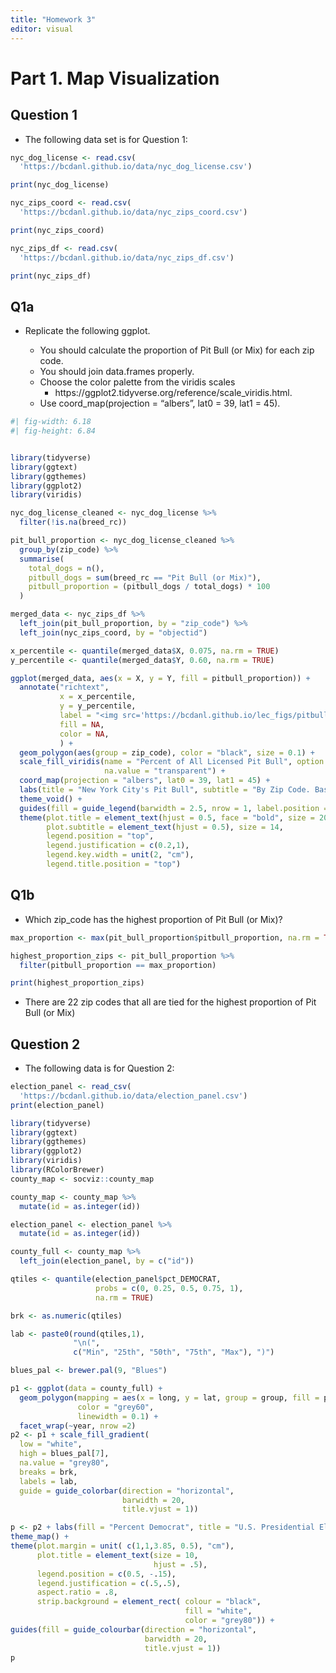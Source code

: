 ```yaml
---
title: "Homework 3"
editor: visual
---
```


# Part 1. Map Visualization

## Question 1

- The following data set is for Question 1:
```r
nyc_dog_license <- read.csv(
  'https://bcdanl.github.io/data/nyc_dog_license.csv')

print(nyc_dog_license)
```

```r
nyc_zips_coord <- read.csv(
  'https://bcdanl.github.io/data/nyc_zips_coord.csv')

print(nyc_zips_coord)
```

```r
nyc_zips_df <- read.csv(
  'https://bcdanl.github.io/data/nyc_zips_df.csv')

print(nyc_zips_df)
```

## Q1a

- Replicate the following ggplot.

  - You should calculate the proportion of Pit Bull (or Mix) for each zip code.
  - You should join data.frames properly.
  - Choose the color palette from the viridis scales
    - https://ggplot2.tidyverse.org/reference/scale_viridis.html.
  - Use coord_map(projection = "albers", lat0 = 39, lat1 = 45).
 
```r
#| fig-width: 6.18
#| fig-height: 6.84


library(tidyverse)
library(ggtext)
library(ggthemes)
library(ggplot2)
library(viridis)

nyc_dog_license_cleaned <- nyc_dog_license %>%
  filter(!is.na(breed_rc))

pit_bull_proportion <- nyc_dog_license_cleaned %>%
  group_by(zip_code) %>%
  summarise(
    total_dogs = n(),
    pitbull_dogs = sum(breed_rc == "Pit Bull (or Mix)"),
    pitbull_proportion = (pitbull_dogs / total_dogs) * 100
  )

merged_data <- nyc_zips_df %>%
  left_join(pit_bull_proportion, by = "zip_code") %>%
  left_join(nyc_zips_coord, by = "objectid")

x_percentile <- quantile(merged_data$X, 0.075, na.rm = TRUE)
y_percentile <- quantile(merged_data$Y, 0.60, na.rm = TRUE)

ggplot(merged_data, aes(x = X, y = Y, fill = pitbull_proportion)) +
  annotate("richtext",
           x = x_percentile,  
           y = y_percentile,  
           label = "<img src='https://bcdanl.github.io/lec_figs/pitbull.png' width='750'/>",
           fill = NA,
           color = NA,
           ) +
  geom_polygon(aes(group = zip_code), color = "black", size = 0.1) +
  scale_fill_viridis(name = "Percent of All Licensed Pit Bull", option = "magma", direction = 1, breaks = c(2.5, 5, 7.5, 10, 12.5, 15, 17.5, 20, 22.5), limits = c(0,22.5),
                     na.value = "transparent") +
  coord_map(projection = "albers", lat0 = 39, lat1 = 45) +
  labs(title = "New York City's Pit Bull", subtitle = "By Zip Code. Based on Licensing Data") +
  theme_void() +
  guides(fill = guide_legend(barwidth = 2.5, nrow = 1, label.position = "bottom")) +
  theme(plot.title = element_text(hjust = 0.5, face = "bold", size = 20),
        plot.subtitle = element_text(hjust = 0.5), size = 14,
        legend.position = "top",
        legend.justification = c(0.2,1),
        legend.key.width = unit(2, "cm"),
        legend.title.position = "top")


```

## Q1b
- Which zip_code has the highest proportion of Pit Bull (or Mix)?

```r
max_proportion <- max(pit_bull_proportion$pitbull_proportion, na.rm = TRUE)

highest_proportion_zips <- pit_bull_proportion %>%
  filter(pitbull_proportion == max_proportion)

print(highest_proportion_zips)
```
- There are 22 zip codes that all are tied for the highest proportion of Pit Bull (or Mix)

## Question 2
- The following data is for Question 2:

```r
election_panel <- read_csv(
  'https://bcdanl.github.io/data/election_panel.csv')
print(election_panel)
```

```r
library(tidyverse)
library(ggtext)
library(ggthemes)
library(ggplot2)
library(viridis)
library(RColorBrewer)
county_map <- socviz::county_map

county_map <- county_map %>% 
  mutate(id = as.integer(id))

election_panel <- election_panel %>% 
  mutate(id = as.integer(id))

county_full <- county_map %>%
  left_join(election_panel, by = c("id"))
```

```r
qtiles <- quantile(election_panel$pct_DEMOCRAT,
                   probs = c(0, 0.25, 0.5, 0.75, 1),
                   na.rm = TRUE)

brk <- as.numeric(qtiles)

lab <- paste0(round(qtiles,1),
              "\n(",
              c("Min", "25th", "50th", "75th", "Max"), ")")

blues_pal <- brewer.pal(9, "Blues")

p1 <- ggplot(data = county_full) +
  geom_polygon(mapping = aes(x = long, y = lat, group = group, fill = pct_DEMOCRAT),
               color = "grey60",
               linewidth = 0.1) +
  facet_wrap(~year, nrow =2)
p2 <- p1 + scale_fill_gradient(
  low = "white",
  high = blues_pal[7],
  na.value = "grey80",
  breaks = brk,
  labels = lab,
  guide = guide_colorbar(direction = "horizontal",
                         barwidth = 20,
                         title.vjust = 1))

p <- p2 + labs(fill = "Percent Democrat", title = "U.S. Presidential Election, 2000-2020") +
theme_map() +
theme(plot.margin = unit( c(1,1,3.85, 0.5), "cm"),
      plot.title = element_text(size = 10,
                                hjust = .5),
      legend.position = c(0.5, -.15),
      legend.justification = c(.5,.5),
      aspect.ratio = .8,
      strip.background = element_rect( colour = "black",
                                       fill = "white",
                                       color = "grey80")) +
guides(fill = guide_colourbar(direction = "horizontal",
                              barwidth = 20,
                              title.vjust = 1)) 
p
  

```


